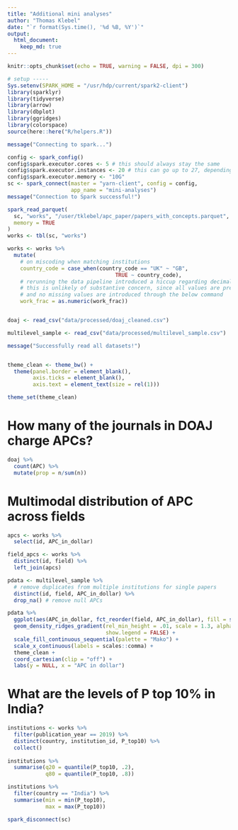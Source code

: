 ```yaml
---
title: "Additional mini analyses"
author: "Thomas Klebel"
date: "`r format(Sys.time(), '%d %B, %Y')`"
output: 
  html_document:
    keep_md: true
---
```


```r
knitr::opts_chunk$set(echo = TRUE, warning = FALSE, dpi = 300)

# setup -----
Sys.setenv(SPARK_HOME = "/usr/hdp/current/spark2-client")
library(sparklyr)
library(tidyverse)
library(arrow)
library(dbplot)
library(ggridges)
library(colorspace)
source(here::here("R/helpers.R"))

message("Connecting to spark...")

config <- spark_config()
config$spark.executor.cores <- 5 # this should always stay the same
config$spark.executor.instances <- 20 # this can go up to 27, depending on RAM
config$spark.executor.memory <- "10G"
sc <- spark_connect(master = "yarn-client", config = config,
                    app_name = "mini-analyses")
message("Connection to Spark successful!")

spark_read_parquet(
  sc, "works", "/user/tklebel/apc_paper/papers_with_concepts.parquet",
  memory = TRUE
)
works <- tbl(sc, "works")

works <- works %>% 
  mutate(
    # on miscoding when matching institutions
    country_code = case_when(country_code == "UK" ~ "GB",
                                  TRUE ~ country_code),
    # rerunning the data pipeline introduced a hiccup regarding decimal precision
    # this is unlikely of substantive concern, since all values are present,
    # and no missing values are introduced through the below command
    work_frac = as.numeric(work_frac))


doaj <- read_csv("data/processed/doaj_cleaned.csv")

multilevel_sample <- read_csv("data/processed/multilevel_sample.csv")

message("Successfully read all datasets!")


theme_clean <- theme_bw() +
  theme(panel.border = element_blank(),
        axis.ticks = element_blank(),
        axis.text = element_text(size = rel(1)))

theme_set(theme_clean)
```


# How many of the journals in DOAJ charge APCs?
```r
doaj %>% 
  count(APC) %>% 
  mutate(prop = n/sum(n))
```

# Multimodal distribution of APC across fields
```r
apcs <- works %>% 
  select(id, APC_in_dollar)

field_apcs <- works %>% 
  distinct(id, field) %>% 
  left_join(apcs)
```


```r
pdata <- multilevel_sample %>% 
  # remove duplicates from multiple institutions for single papers 
  distinct(id, field, APC_in_dollar) %>% 
  drop_na() # remove null APCs
```

```r
pdata %>% 
  ggplot(aes(APC_in_dollar, fct_reorder(field, APC_in_dollar), fill = stat(x))) +
  geom_density_ridges_gradient(rel_min_height = .01, scale = 1.3, alpha = .7,
                               show.legend = FALSE) + 
  scale_fill_continuous_sequential(palette = "Mako") +
  scale_x_continuous(labels = scales::comma) +
  theme_clean +
  coord_cartesian(clip = "off") +
  labs(y = NULL, x = "APC in dollar") 
```

# What are the levels of P top 10% in India?
```r
institutions <- works %>% 
  filter(publication_year == 2019) %>% 
  distinct(country, institution_id, P_top10) %>% 
  collect()
  
institutions %>% 
  summarise(q20 = quantile(P_top10, .2),
            q80 = quantile(P_top10, .8))
```


```r
institutions %>% 
  filter(country == "India") %>% 
  summarise(min = min(P_top10),
            max = max(P_top10))
```



```r
spark_disconnect(sc)
```


